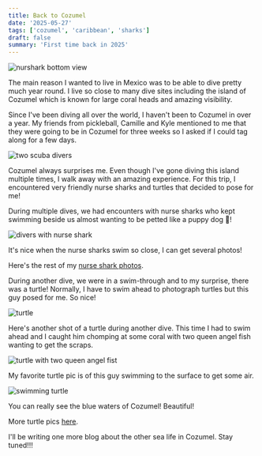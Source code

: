 ```yaml
---
title: Back to Cozumel
date: '2025-05-27'
tags: ['cozumel', 'caribbean', 'sharks']
draft: false
summary: 'First time back in 2025'
---
```


<Image
  src="/static/images/cozumel-may2025/nurse-shark-below.jpg"
  width={800}
  height={840}
  alt="nurshark bottom view"
/>

The main reason I wanted to live in Mexico was to be able to dive pretty much year round. I live so close to many dive sites including the island of Cozumel which is known for large coral heads and amazing visibility.

Since I've been diving all over the world, I haven't been to Cozumel in over a year. My friends from pickleball, Camille and Kyle mentioned to me that they were going to be in Cozumel for three weeks so I asked if I could tag along for a few days.

<Image
  src="/static/images/cozumel-may2025/camille-kyle.jpg"
  width={800}
  height={840}
  alt="two scuba divers"
/>

Cozumel always surprises me. Even though I've gone diving this island multiple times, I walk away with an amazing experience. For this trip, I encountered very friendly nurse sharks and turtles that decided to pose for me!

During multiple dives, we had encounters with nurse sharks who kept swimming beside us almost wanting to be petted like a puppy dog 🐶!

<Image
  src="/static/images/cozumel-may2025/nurse-shark-kyle.jpg"
  width={800}
  height={840}
  alt="divers with nurse shark"
/>

It's nice when the nurse sharks swim so close, I can get several photos!

Here's the rest of my [nurse shark photos](https://generosalitton.smugmug.com/Cozumel-Turtle-NurseShark/n-MBqckP).

During another dive, we were in a swim-through and to my surprise, there was a turtle! Normally, I have to swim ahead to photograph turtles but this guy posed for me. So nice!

<Image
  src="/static/images/cozumel-may2025/turtle-posing.jpg"
  width={800}
  height={840}
  alt="turtle"
/>

Here's another shot of a turtle during another dive. This time I had to swim ahead and I caught him chomping at some coral with two queen angel fish wanting to get the scraps.

<Image
  src="/static/images/cozumel-may2025/turtle-queenangels.jpg"
  width={800}
  height={840}
  alt="turtle with two queen angel fist"
/>

My favorite turtle pic is of this guy swimming to the surface to get some air.

<Image
  src="/static/images/cozumel-may2025/turtle-surfacing.jpg"
  width={800}
  height={840}
  alt="swimming turtle"
/>

You can really see the blue waters of Cozumel! Beautiful!

More turtle pics [here](https://generosalitton.smugmug.com/Cozumel-Turtlees/n-NkZQv2).

I'll be writing one more blog about the other sea life in Cozumel. Stay tuned!!!
